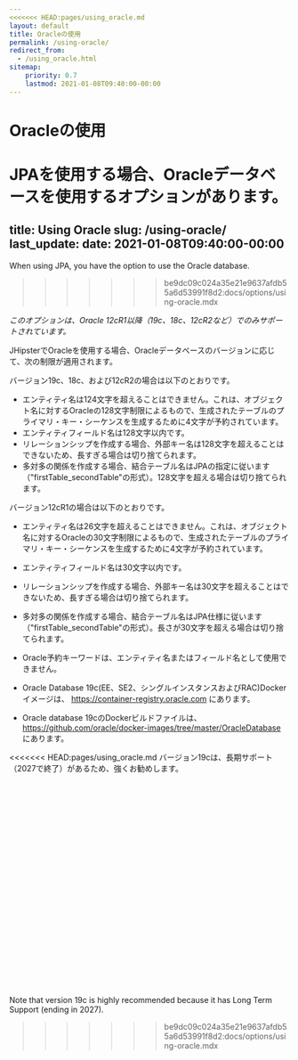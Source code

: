 ```yaml
---
<<<<<<< HEAD:pages/using_oracle.md
layout: default
title: Oracleの使用
permalink: /using-oracle/
redirect_from:
  - /using_oracle.html
sitemap:
    priority: 0.7
    lastmod: 2021-01-08T09:40:00-00:00
---
```


# <i class="fa fa-database"></i> Oracleの使用

JPAを使用する場合、Oracleデータベースを使用するオプションがあります。
=======
title: Using Oracle
slug: /using-oracle/
last_update:
  date: 2021-01-08T09:40:00-00:00
---

When using JPA, you have the option to use the Oracle database.
>>>>>>> be9dc09c024a35e21e9637afdb55a6d53991f8d2:docs/options/using-oracle.mdx

_このオプションは、Oracle 12cR1以降（19c、18c、12cR2など）でのみサポートされています。_

JHipsterでOracleを使用する場合、Oracleデータベースのバージョンに応じて、次の制限が適用されます。

バージョン19c、18c、および12cR2の場合は以下のとおりです。
- エンティティ名は124文字を超えることはできません。これは、オブジェクト名に対するOracleの128文字制限によるもので、生成されたテーブルのプライマリ・キー・シーケンスを生成するために4文字が予約されています。
- エンティティフィールド名は128文字以内です。
- リレーションシップを作成する場合、外部キー名は128文字を超えることはできないため、長すぎる場合は切り捨てられます。
- 多対多の関係を作成する場合、結合テーブル名はJPAの指定に従います（"firstTable_secondTable"の形式）。128文字を超える場合は切り捨てられます。

バージョン12cR1の場合は以下のとおりです。
- エンティティ名は26文字を超えることはできません。これは、オブジェクト名に対するOracleの30文字制限によるもので、生成されたテーブルのプライマリ・キー・シーケンスを生成するために4文字が予約されています。
- エンティティフィールド名は30文字以内です。
- リレーションシップを作成する場合、外部キー名は30文字を超えることはできないため、長すぎる場合は切り捨てられます。
- 多対多の関係を作成する場合、結合テーブル名はJPA仕様に従います（"firstTable_secondTable"の形式）。長さが30文字を超える場合は切り捨てられます。

- Oracle予約キーワードは、エンティティ名またはフィールド名として使用できません。

- Oracle Database 19c(EE、SE2、シングルインスタンスおよびRAC)Dockerイメージは、 https://container-registry.oracle.com にあります。
- Oracle database 19cのDockerビルドファイルは、 https://github.com/oracle/docker-images/tree/master/OracleDatabase にあります。


<<<<<<< HEAD:pages/using_oracle.md
バージョン19cは、長期サポート（2027で終了）があるため、強くお勧めします。


<br/><br/><br/><br/><br/><br/><br/><br/><br/><br/>
=======
Note that version 19c is highly recommended because it has Long Term Support (ending in 2027).
>>>>>>> be9dc09c024a35e21e9637afdb55a6d53991f8d2:docs/options/using-oracle.mdx
